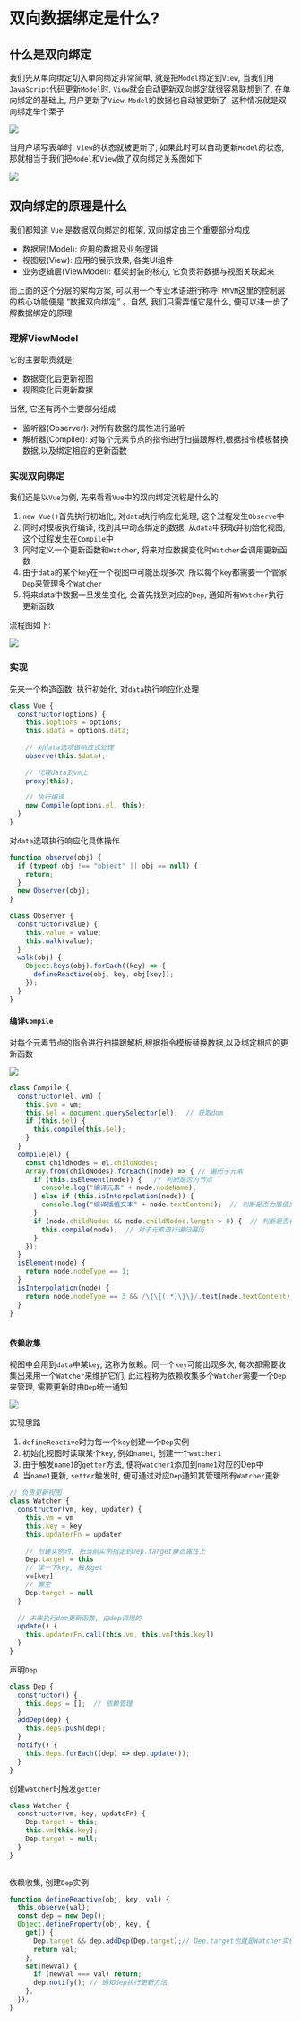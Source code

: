 # 双向数据绑定是什么?

## 什么是双向绑定

我们先从单向绑定切入单向绑定非常简单, 就是把`Model`绑定到`View`, 当我们用`JavaScript`代码更新`Model`时, `View`就会自动更新双向绑定就很容易联想到了, 在单向绑定的基础上, 用户更新了`View`, `Model`的数据也自动被更新了, 这种情况就是双向绑定举个栗子

![](https://static.vue-js.com/d65738d0-3ac9-11eb-ab90-d9ae814b240d.png)

当用户填写表单时, `View`的状态就被更新了, 如果此时可以自动更新`Model`的状态, 那就相当于我们把`Model`和`View`做了双向绑定关系图如下

![](https://static.vue-js.com/dcc1d4a0-3ac9-11eb-ab90-d9ae814b240d.png)

## 双向绑定的原理是什么

我们都知道 `Vue` 是数据双向绑定的框架, 双向绑定由三个重要部分构成

- 数据层(Model): 应用的数据及业务逻辑
- 视图层(View): 应用的展示效果, 各类UI组件
- 业务逻辑层(ViewModel): 框架封装的核心, 它负责将数据与视图关联起来

而上面的这个分层的架构方案, 可以用一个专业术语进行称呼: `MVVM`这里的控制层的核心功能便是 “数据双向绑定” 。自然, 我们只需弄懂它是什么, 便可以进一步了解数据绑定的原理

### 理解ViewModel

它的主要职责就是: 

- 数据变化后更新视图
- 视图变化后更新数据

当然, 它还有两个主要部分组成

- 监听器(Observer): 对所有数据的属性进行监听
- 解析器(Compiler): 对每个元素节点的指令进行扫描跟解析,根据指令模板替换数据,以及绑定相应的更新函数

### 实现双向绑定

我们还是以`Vue`为例, 先来看看`Vue`中的双向绑定流程是什么的

1. `new Vue()`首先执行初始化, 对`data`执行响应化处理, 这个过程发生`Observe`中
2. 同时对模板执行编译, 找到其中动态绑定的数据, 从`data`中获取并初始化视图, 这个过程发生在`Compile`中
3. 同时定义⼀个更新函数和`Watcher`, 将来对应数据变化时`Watcher`会调用更新函数
4. 由于`data`的某个`key`在⼀个视图中可能出现多次, 所以每个`key`都需要⼀个管家`Dep`来管理多个`Watcher`
5. 将来data中数据⼀旦发生变化, 会首先找到对应的`Dep`, 通知所有`Watcher`执行更新函数

流程图如下: 

![](https://static.vue-js.com/e5369850-3ac9-11eb-85f6-6fac77c0c9b3.png)

### 实现

先来一个构造函数: 执行初始化, 对`data`执行响应化处理

```js showLineNumbers copy
class Vue {  
  constructor(options) {  
    this.$options = options;  
    this.$data = options.data;  
        
    // 对data选项做响应式处理  
    observe(this.$data);  
        
    // 代理data到vm上  
    proxy(this);

    // 执行编译  
    new Compile(options.el, this);  
  }  
}  
```

对`data`选项执行响应化具体操作

```js showLineNumbers copy
function observe(obj) {  
  if (typeof obj !== "object" || obj == null) {  
    return;  
  }  
  new Observer(obj);  
}  
  
class Observer {  
  constructor(value) {  
    this.value = value;  
    this.walk(value);  
  }  
  walk(obj) {  
    Object.keys(obj).forEach((key) => {  
      defineReactive(obj, key, obj[key]);  
    });  
  }  
}  
```

#### 编译`Compile`

对每个元素节点的指令进行扫描跟解析,根据指令模板替换数据,以及绑定相应的更新函数

![](https://static.vue-js.com/f27e19c0-3ac9-11eb-85f6-6fac77c0c9b3.png)

```js showLineNumbers copy
class Compile {  
  constructor(el, vm) {  
    this.$vm = vm;  
    this.$el = document.querySelector(el);  // 获取dom  
    if (this.$el) {  
      this.compile(this.$el);  
    }  
  }  
  compile(el) {  
    const childNodes = el.childNodes;   
    Array.from(childNodes).forEach((node) => { // 遍历子元素  
      if (this.isElement(node)) {   // 判断是否为节点  
        console.log("编译元素" + node.nodeName);  
      } else if (this.isInterpolation(node)) {  
        console.log("编译插值⽂本" + node.textContent);  // 判断是否为插值文本 {{}}  
      }  
      if (node.childNodes && node.childNodes.length > 0) {  // 判断是否有子元素  
        this.compile(node);  // 对子元素进行递归遍历  
      }  
    });  
  }  
  isElement(node) {  
    return node.nodeType == 1;  
  }  
  isInterpolation(node) {  
    return node.nodeType == 3 && /\{\{(.*)\}\}/.test(node.textContent);  
  }  
}  
  
```

#### 依赖收集

视图中会用到`data`中某`key`, 这称为依赖。同⼀个`key`可能出现多次, 每次都需要收集出来用⼀个`Watcher`来维护它们, 此过程称为依赖收集多个`Watcher`需要⼀个`Dep`来管理, 需要更新时由`Dep`统⼀通知

![](https://static.vue-js.com/fa191f40-3ac9-11eb-ab90-d9ae814b240d.png)

实现思路

1. `defineReactive`时为每⼀个`key`创建⼀个`Dep`实例
2. 初始化视图时读取某个`key`, 例如`name1`, 创建⼀个`watcher1`
3. 由于触发`name1`的`getter`方法, 便将`watcher1`添加到`name1`对应的Dep中
4. 当`name1`更新, `setter`触发时, 便可通过对应`Dep`通知其管理所有`Watcher`更新

```js showLineNumbers copy
// 负责更新视图  
class Watcher {  
  constructor(vm, key, updater) {  
    this.vm = vm  
    this.key = key  
    this.updaterFn = updater  
  
    // 创建实例时, 把当前实例指定到Dep.target静态属性上  
    Dep.target = this  
    // 读一下key, 触发get  
    vm[key]  
    // 置空  
    Dep.target = null  
  }  
  
  // 未来执行dom更新函数, 由dep调用的  
  update() {  
    this.updaterFn.call(this.vm, this.vm[this.key])  
  }  
}  
```

声明`Dep`

```js showLineNumbers copy
class Dep {  
  constructor() {  
    this.deps = [];  // 依赖管理  
  }  
  addDep(dep) {  
    this.deps.push(dep);  
  }  
  notify() {   
    this.deps.forEach((dep) => dep.update());  
  }  
}  
```

创建`watcher`时触发`getter`

```js showLineNumbers copy
class Watcher {  
  constructor(vm, key, updateFn) {  
    Dep.target = this;  
    this.vm[this.key];  
    Dep.target = null;  
  }  
}  
  
```

依赖收集, 创建`Dep`实例

```js showLineNumbers copy
function defineReactive(obj, key, val) {  
  this.observe(val);  
  const dep = new Dep();  
  Object.defineProperty(obj, key, {  
    get() {  
      Dep.target && dep.addDep(Dep.target);// Dep.target也就是Watcher实例  
      return val;  
    },  
    set(newVal) {  
      if (newVal === val) return;  
      dep.notify(); // 通知dep执行更新方法  
    },  
  });  
}  
```
